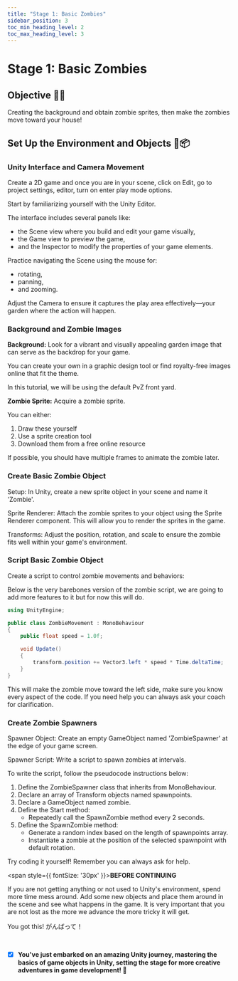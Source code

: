 ---
title: "Stage 1: Basic Zombies"
sidebar_position: 3
toc_min_heading_level: 2
toc_max_heading_level: 3
---

# Stage 1: Basic Zombies

## Objective 🧐🗿

Creating the background and obtain zombie sprites, then make the zombies move toward your house!

## Set Up the Environment and Objects 🌳📦

### Unity Interface and Camera Movement

Create a 2D game and once you are in your scene, click on Edit, go to project settings, editor, turn on enter play mode options.  

Start by familiarizing yourself with the Unity Editor. 

The interface includes several panels like:
- the Scene view where you build and edit your game visually,
- the Game view to preview the game,
- and the Inspector to modify the properties of your game elements.

Practice navigating the Scene using the mouse for:
- rotating,
- panning,
- and zooming. 

Adjust the Camera to ensure it captures the play area effectively—your garden where the action will happen.

###  Background and Zombie Images

**Background:** Look for a vibrant and visually appealing garden image that can serve as the backdrop for your game. 

You can create your own in a graphic design tool or find royalty-free images online that fit the theme.

In this tutorial, we will be using the default PvZ front yard. 

**Zombie Sprite:** Acquire a zombie sprite.

You can either: 
1. Draw these yourself
2. Use a sprite creation tool
3. Download them from a free online resource

If possible, you should have multiple frames to animate the zombie later.

###  Create Basic Zombie Object 

Setup: In Unity, create a new sprite object in your scene and name it 'Zombie'.

Sprite Renderer: Attach the zombie sprites to your object using the Sprite Renderer component. This will allow you to render the sprites in the game.

Transforms: Adjust the position, rotation, and scale to ensure the zombie fits well within your game's environment.

###  Script Basic Zombie Object

Create a script to control zombie movements and behaviors:

Below is the very barebones version of the zombie script, we are going to add more features to it but for now this will do. 

```csharp
using UnityEngine;

public class ZombieMovement : MonoBehaviour
{
    public float speed = 1.0f;

    void Update()
    {
        transform.position += Vector3.left * speed * Time.deltaTime;
    }
}
```
This will make the zombie move toward the left side, make sure you know every aspect of the code. If you need help you can always ask your coach for clarification. 

###  Create Zombie Spawners 

Spawner Object: Create an empty GameObject named 'ZombieSpawner' at the edge of your game screen.

Spawner Script: Write a script to spawn zombies at intervals. 

To write the script, follow the pseudocode instructions below:

1. Define the ZombieSpawner class that inherits from MonoBehaviour.
2. Declare an array of Transform objects named spawnpoints.
3. Declare a GameObject named zombie.
4. Define the Start method:
   - Repeatedly call the SpawnZombie method every 2 seconds.
5. Define the SpawnZombie method:
   - Generate a random index based on the length of spawnpoints array.
   - Instantiate a zombie at the position of the selected spawnpoint with default rotation.

Try coding it yourself! Remember you can always ask for help. 

<span style={{ fontSize: '30px' }}>**BEFORE CONTINUING**</span>

If you are not getting anything or not used to Unity's environment, spend more time mess around. Add some new objects and place them around in the scene and see what happens in the game. It is very important
that you are not lost as the more we advance the more tricky it will get. 

You got this! がんばって！

<br  />

- [x] **You've just embarked on an amazing Unity journey, mastering the basics of game objects in Unity, setting the stage for more creative adventures in game development! 🚀**